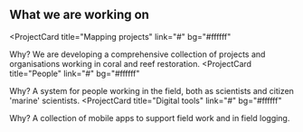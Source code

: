 ## What we are working on

<ProjectCard
  title="Mapping projects"
  link="#"
  bg="#ffffff"
>
  Why? We are developing a comprehensive collection of projects and organisations working in coral and reef restoration.
</ProjectCard>
<ProjectCard
  title="People"
  link="#"
  bg="#ffffff"
>
  Why? A system for people working in the field, both as scientists and citizen 'marine' scientists.
</ProjectCard>
<ProjectCard
  title="Digital tools"
  link="#"
  bg="#ffffff"
>
  Why? A collection of mobile apps to support field work and in field logging.
</ProjectCard>
